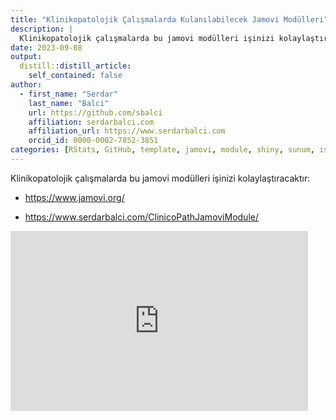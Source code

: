 ```yaml
---
title: "Klinikopatolojik Çalışmalarda Kulanılabilecek Jamovi Modülleri"
description: |
  Klinikopatolojik çalışmalarda bu jamovi modülleri işinizi kolaylaştıracaktır.
date: 2023-09-08
output:
  distill::distill_article:
    self_contained: false
author:
  - first_name: "Serdar"
    last_name: "Balci"
    url: https://github.com/sbalci
    affiliation: serdarbalci.com
    affiliation_url: https://www.serdarbalci.com
    orcid_id: 0000-0002-7852-3851
categories: [RStats, GitHub, template, jamovi, module, shiny, sunum, istatistik]
---
```



Klinikopatolojik çalışmalarda bu jamovi modülleri işinizi kolaylaştıracaktır:  

- <https://www.jamovi.org/>  

- <https://www.serdarbalci.com/ClinicoPathJamoviModule/>  



<iframe src="https://onedrive.live.com/embed?resid=818F0986FF7F2EB7%211243&amp;authkey=!AB5TbeOm8zBrh3M&amp;em=2&amp;wdAr=1.7777777777777777" width="476px" height="288px" frameborder="0">Bu <a target="_blank" href="https://office.com/webapps">Office</a> tarafından sağlanan eklenmiş bir <a target="_blank" href="https://office.com">Microsoft Office</a> belgesidir.</iframe>




